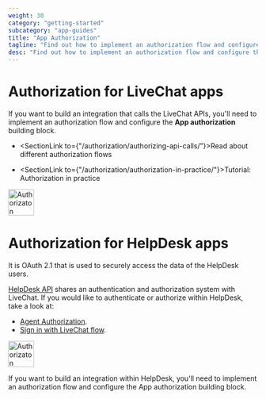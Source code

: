 ```yaml
---
weight: 30
category: "getting-started"
subcategory: "app-guides"
title: "App Authorization"
tagline: "Find out how to implement an authorization flow and configure the App authorization building block."
desc: "Find out how to implement an authorization flow and configure the App authorization building block."
---
```


# Authorization for LiveChat apps

If you want to build an integration that calls the LiveChat APIs, you'll need to implement an authorization flow and configure the **App authorization** building block.

- <SectionLink to={"/authorization/authorizing-api-calls/"}>Read about different authorization flows</SectionLink>

- <SectionLink to={"/authorization/authorization-in-practice/"}>Tutorial: Authorization in practice </SectionLink>

<div style={{maxWidth: '600px'}}>
  <img src="/images/getting-started/app-guides/app-authorization/livechat-authorization-block.png" alt="Authorizaton building block" width="52px" height="53px"/>
</div>


# Authorization for HelpDesk apps

It is OAuth 2.1 that is used to securely access the data of the HelpDesk users.

[HelpDesk API](https://api.labs.helpdesk.com/docs#section/Authentication) shares an authentication and authorization system with LiveChat. If you would like to authenticate or authorize within HelpDesk, take a look at:

- [Agent Authorization](/authorization/agent-authorization).
- [Sign in with LiveChat flow](/authorization/sign-in-with-livechat).

<div style={{maxWidth: '600px'}}>
  <img src="/images/getting-started/app-guides/app-authorization/livechat-authorization-block.png" alt="Authorizaton building block" width="52px" height="53px"/>
</div>

If you want to build an integration within HelpDesk, you'll need to implement an authorization flow and configure the App authorization building block.